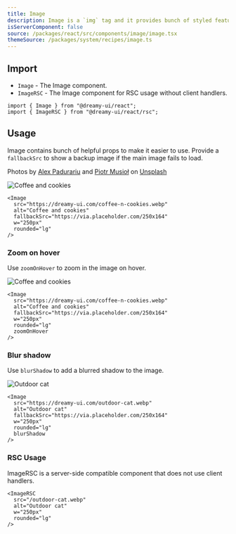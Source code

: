 ```yaml
---
title: Image
description: Image is a `img` tag and it provides bunch of styled features.
isServerComponent: false
source: /packages/react/src/components/image/image.tsx
themeSource: /packages/system/recipes/image.ts
---
```


## Import

- `Image` - The Image component.
- `ImageRSC` - The Image component for RSC usage without client handlers.

```tsx
import { Image } from "@dreamy-ui/react";
import { ImageRSC } from "@dreamy-ui/react/rsc";
```

## Usage

Image contains bunch of helpful props to make it easier to use. Provide a `fallbackSrc` to show a backup image if the main image fails to load.

Photos by <a href="https://unsplash.com/@alexpadurariu?utm_content=creditCopyText&utm_medium=referral&utm_source=unsplash">Alex Padurariu</a>
and <a href="https://unsplash.com/@szamanm?utm_content=creditCopyText&utm_medium=referral&utm_source=unsplash">Piotr Musioł</a> on <a href="https://unsplash.com/photos/white-cat-on-brown-log-PeS2Avev3wY?utm_content=creditCopyText&utm_medium=referral&utm_source=unsplash">Unsplash</a>
      
<Wrapper> 
	<Image 
		src="/coffee-n-cookies.webp"
    alt="Coffee and cookies" 
		fallbackSrc="https://via.placeholder.com/250x164" 
		w="250px"
		rounded="lg"
	/>
</Wrapper>

```tsx
<Image 
  src="https://dreamy-ui.com/coffee-n-cookies.webp" 
  alt="Coffee and cookies" 
  fallbackSrc="https://via.placeholder.com/250x164" 
  w="250px"
  rounded="lg"
/>
```

### Zoom on hover

Use `zoomOnHover` to zoom in the image on hover.

<Wrapper> 
  <Image 
    src="/coffee-n-cookies.webp"
    alt="Coffee and cookies" 
    fallbackSrc="https://via.placeholder.com/250x164" 
    w="250px"
    rounded="lg"
    zoomOnHover
  />
</Wrapper>

```tsx
<Image 
  src="https://dreamy-ui.com/coffee-n-cookies.webp" 
  alt="Coffee and cookies" 
  fallbackSrc="https://via.placeholder.com/250x164" 
  w="250px"
  rounded="lg"
  zoomOnHover
/> 
```

### Blur shadow

Use `blurShadow` to add a blurred shadow to the image.

<Wrapper>
  <Image 
    src="/outdoor-cat.webp"
    alt="Outdoor cat" 
    fallbackSrc="https://via.placeholder.com/250x164" 
    w="250px"
    rounded="lg"
    blurShadow
	/>
</Wrapper>

```tsx
<Image 
  src="https://dreamy-ui.com/outdoor-cat.webp" 
  alt="Outdoor cat" 
  fallbackSrc="https://via.placeholder.com/250x164" 
  w="250px"
  rounded="lg"
  blurShadow
/>
```

### RSC Usage

ImageRSC is a server-side compatible component that does not use client handlers.

<Wrapper>
  <ImageRSC 
    src="/outdoor-cat.webp"
    alt="Outdoor cat" 
    w="250px"
    rounded="lg"
  />
</Wrapper>

```tsx
<ImageRSC 
  src="/outdoor-cat.webp"
  alt="Outdoor cat" 
  w="250px"
  rounded="lg"
/>
```
